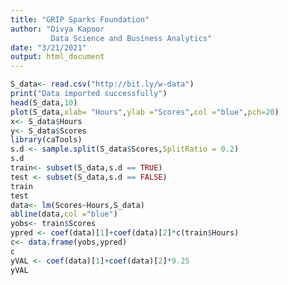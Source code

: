 ```yaml
---
title: "GRIP Sparks Foundation"
author: "Divya Kapoor
         Data Science and Business Analytics"
date: "3/21/2021"
output: html_document
---
```




```r
S_data<- read.csv("http://bit.ly/w-data")
print("Data imported successfully")
head(S_data,10)
plot(S_data,xlab= "Hours",ylab ="Scores",col ="blue",pch=20)
x<- S_data$Hours
y<- S_data$Scores
library(caTools)
s.d <- sample.split(S_data$Scores,SplitRatio = 0.2)
s.d
train<- subset(S_data,s.d == TRUE)
test <- subset(S_data,s.d == FALSE)
train
test
data<- lm(Scores~Hours,S_data)
abline(data,col ="blue")
yobs<- train$Scores
ypred <- coef(data)[1]+coef(data)[2]*c(train$Hours)
c<- data.frame(yobs,ypred)
c
yVAL <- coef(data)[1]+coef(data)[2]*9.25
yVAL


```
